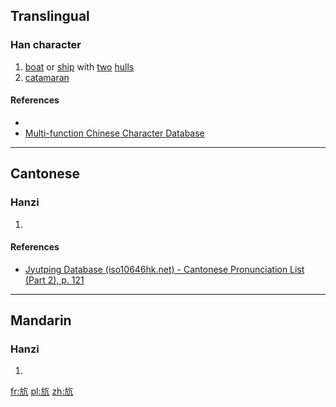 ==Translingual==

===Han character===
{{Han char|rn=70|rad=方|as=04|sn=8|four=08217|canj=YSOHN|ids=⿸⿰方𠂉几}}

# [[boat]] or [[ship]] with [[two]] [[hull]]s
# [[catamaran]]

====References====
* {{Han ref|kx=0481.090|dkj=13626|dj=0843.050|hdz=32174.050|uh=65BB|ud=26043|bh=CCC3|bd=52419}}
* [http://humanum.arts.cuhk.edu.hk/Lexis/lexi-mf/search.php?word=%E6%96%BB Multi-function Chinese Character Database]

----

==Cantonese==

===Hanzi===
{{yue-hanzi|jyut=[[hong4]]|y=hong4}}

# {{defn|lang=yue|sort=方04}}

====References====
* [http://www.iso10646hk.net/jp/document/download.jsp Jyutping Database (iso10646hk.net) - Cantonese Pronunciation List (Part 2), p. 121]

----

==Mandarin==

===Hanzi===
{{cmn-hanzi|pin=[[háng]] ([[hang2]])|wg=hang<sup>2</sup>}}

# {{defn|lang=cmn|sort=方04}}

[[fr:斻]]
[[pl:斻]]
[[zh:斻]]